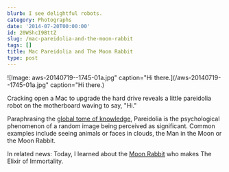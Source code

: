 ```yaml
---
blurb: I see delightful robots.
category: Photographs
date: '2014-07-20T00:00:00'
id: 20WShcI9BttZ
slug: /mac-pareidolia-and-the-moon-rabbit
tags: []
title: Mac Pareidolia and The Moon Rabbit
type: post
---
```


![Image: aws-20140719--1745-01a.jpg" caption="Hi there.](/aws-20140719--1745-01a.jpg" caption="Hi there.) 

Cracking open a Mac to upgrade the hard drive reveals a little pareidolia robot on the motherboard waving to say, "Hi."

Paraphrasing the [global tome of knowledge](http://en.wikipedia.org/wiki/Pareidolia), Pareidolia is the psychological phenomenon of a random image being perceived as significant. Common examples include seeing animals or faces in clouds, the Man in the Moon or the Moon Rabbit. 

In related news: Today, I learned about the [Moon Rabbit](http://en.wikipedia.org/wiki/Moon_rabbit) who makes The Elixir of Immortality.